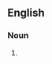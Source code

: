 {{also|part song}}

==English==

===Noun===
{{en-noun|head=[[part]]-[[song]]}}

# {{alternative spelling of|part song|lang=en}}